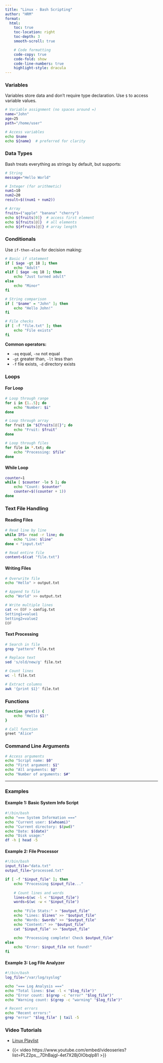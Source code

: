 ```yaml
---
title: "Linux - Bash Scripting"
author: "HRM"
format:
  html:
    toc: true
    toc-location: right
    toc-depth: 3
    smooth-scroll: true

    # Code formatting
    code-copy: true
    code-fold: show
    code-line-numbers: true
    highlight-style: dracula
---
```



### Variables

Variables store data and don't require type declaration. Use `$` to access variable values.

```bash
# Variable assignment (no spaces around =)
name="John"
age=25
path="/home/user"

# Access variables
echo $name
echo ${name}  # preferred for clarity
```


### Data Types

Bash treats everything as strings by default, but supports:

```bash
# String
message="Hello World"

# Integer (for arithmetic)
num1=10
num2=20
result=$((num1 + num2))

# Array
fruits=("apple" "banana" "cherry")
echo ${fruits[0]}  # access first element
echo ${fruits[@]}  # all elements
echo ${#fruits[@]} # array length
```


### Conditionals

Use `if-then-else` for decision making:

```bash
# Basic if statement
if [ $age -gt 18 ]; then
    echo "Adult"
elif [ $age -eq 18 ]; then
    echo "Just turned adult"
else
    echo "Minor"
fi

# String comparison
if [ "$name" = "John" ]; then
    echo "Hello John!"
fi

# File checks
if [ -f "file.txt" ]; then
    echo "File exists"
fi
```

**Common operators:**

- `-eq` equal, `-ne` not equal
- `-gt` greater than, `-lt` less than
- `-f` file exists, `-d` directory exists


### Loops

#### For Loop

```bash
# Loop through range
for i in {1..5}; do
    echo "Number: $i"
done

# Loop through array
for fruit in "${fruits[@]}"; do
    echo "Fruit: $fruit"
done

# Loop through files
for file in *.txt; do
    echo "Processing: $file"
done
```


#### While Loop

```bash
counter=1
while [ $counter -le 5 ]; do
    echo "Count: $counter"
    counter=$((counter + 1))
done
```


### Text File Handling

#### Reading Files

```bash
# Read line by line
while IFS= read -r line; do
    echo "Line: $line"
done < "input.txt"

# Read entire file
content=$(cat "file.txt")
```


#### Writing Files

```bash
# Overwrite file
echo "Hello" > output.txt

# Append to file
echo "World" >> output.txt

# Write multiple lines
cat << EOF > config.txt
Setting1=value1
Setting2=value2
EOF
```


#### Text Processing

```bash
# Search in file
grep "pattern" file.txt

# Replace text
sed 's/old/new/g' file.txt

# Count lines
wc -l file.txt

# Extract columns
awk '{print $1}' file.txt
```


### Functions

```bash
function greet() {
    echo "Hello $1!"
}

# Call function
greet "Alice"
```


### Command Line Arguments

```bash
# Access arguments
echo "Script name: $0"
echo "First argument: $1"
echo "All arguments: $@"
echo "Number of arguments: $#"
```


***

### Examples

#### Example 1: Basic System Info Script

```bash
#!/bin/bash
echo "=== System Information ==="
echo "Current user: $(whoami)"
echo "Current directory: $(pwd)"
echo "Date: $(date)"
echo "Disk usage:"
df -h | head -5
```


#### Example 2: File Processor

```bash
#!/bin/bash
input_file="data.txt"
output_file="processed.txt"

if [ -f "$input_file" ]; then
    echo "Processing $input_file..."
    
    # Count lines and words
    lines=$(wc -l < "$input_file")
    words=$(wc -w < "$input_file")
    
    echo "File Stats:" > "$output_file"
    echo "Lines: $lines" >> "$output_file"
    echo "Words: $words" >> "$output_file"
    echo "Content:" >> "$output_file"
    cat "$input_file" >> "$output_file"
    
    echo "Processing complete! Check $output_file"
else
    echo "Error: $input_file not found!"
fi
```


#### Example 3: Log File Analyzer

```bash
#!/bin/bash
log_file="/var/log/syslog"

echo "=== Log Analysis ==="
echo "Total lines: $(wc -l < "$log_file")"
echo "Error count: $(grep -c "error" "$log_file")"
echo "Warning count: $(grep -c "warning" "$log_file")"

# Recent errors
echo "Recent errors:"
grep "error" "$log_file" | tail -5
```


### Video Tutorials

- [Linux Playlist](https://www.youtube.com/embed/videoseries?list=PLZ2ps__7DhBajgl-4et7X2BjOIObqlp81){target="_blank"} 

- {{< video https://www.youtube.com/embed/videoseries?list=PLZ2ps__7DhBajgl-4et7X2BjOIObqlp81 >}}